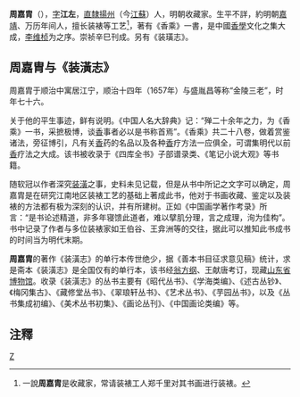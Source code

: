 '''周嘉胄'''（{{bd|1582年||约1658年||catIdx=Z周}}），[[表字|字]]'''江左'''，[[南直隸|直隸]][[揚州|揚州]]（今[[江蘇|江蘇]]）人，明朝收藏家。生平不詳，約明朝[[嘉靖|嘉靖]]、万历年间人，擅长装裱等工艺<ref>一說'''周嘉胄'''是收藏家，常请装裱工人郑千里对其书画进行装裱。</ref>，著有《香乘》一書，是中國[[香學|香學]]文化之集大成，[[李维桢|李维桢]]为之序。崇祯辛巳刊成。另有《装璜志》。

== 周嘉胄与《装潢志》 ==
周嘉胄于顺治中寓居江宁，顺治十四年（1657年）与盛胤昌等称“金陵三老”，时年七十六。

关于他的平生事迹，鲜有说明。《中国人名大辞典》记：“殚二十余年之力，为《香乘》一书，采摭极博，谈[[香|香]]事者必以是书称首焉”。《香乘》共二十八卷，做着赏鉴诸法，旁征博引，凡有关[[香|香]]药的名品以及各种[[香|香]]疗方法一应俱全，可谓集明代以前[[香|香]]疗法之大成。该书被收录于《四库全书》子部谱录类、《笔记小说大观》等书籍。

随软冠以作者深究[[装潢|装潢]]之事，史料未见记载，但是从书中所记之文字可以确定，周嘉胄是在研究江南地区装裱工艺的基础上著成此书，他对于书画收藏、鉴定以及装裱的方法都有极为深刻的认识，并有所建树。正如《中国画学著作考录》所言：“是书论述精道，非多年寝馈此道者，难以擘肌分理，言之成理，洵为佳构”。书中记录了作者与多位装裱家如王伯谷、王弇洲等的交往，据此可以推知此书成书的时间当为明代末期。

'''周嘉胄'''的著作《装潢志》的单行本传世绝少，据《善本书目征求意见稿》统计，求是斋本《装潢志》是全国仅有的单行本，该书经[[翁方纲|翁方纲]]、王献唐考订，现藏[[山东省博物馆|山东省博物馆]]。收录《装潢志》的丛书主要有《昭代丛书》、《学海类编》、《述古丛钞》、《梅冈集古》、《藏修堂丛书》、《翠琅轩丛书》、《艺术丛书》、《芋园丛书》，以及《丛书集成初编》、《美术丛书初集》、《画论丛刊》、《中国画论类编》等。

==注釋==
<references/>

{{明朝人物小作品}}
[[Category:明朝作家|Z]]